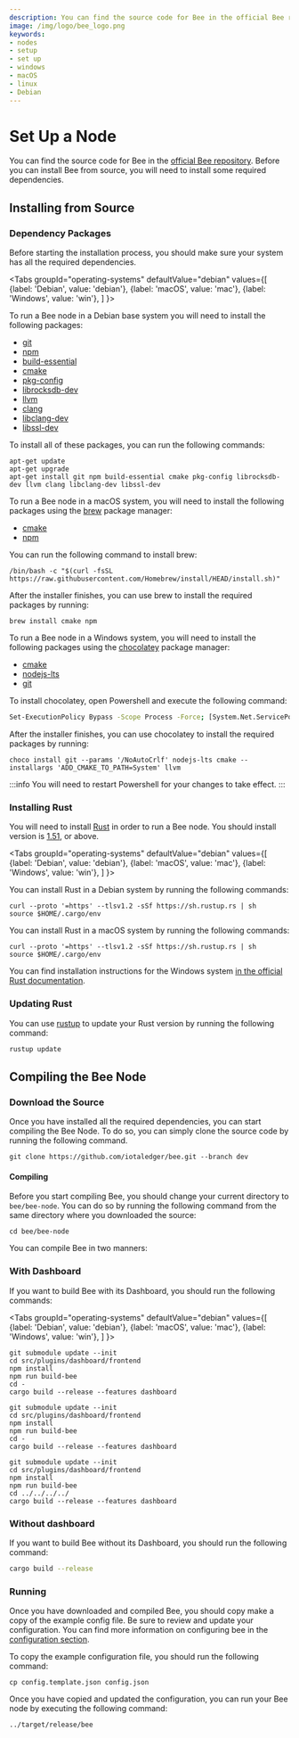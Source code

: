 ```yaml
---
description: You can find the source code for Bee in the official Bee repository. Before you can install Bee from source, you will need to install some required dependencies.
image: /img/logo/bee_logo.png
keywords:
- nodes
- setup
- set up
- windows
- macOS
- linux
- Debian
---
```


# Set Up a Node

You can find the source code for Bee in the [official Bee repository](https://github.com/iotaledger/bee).  Before you can install Bee from source, you will need to install some required dependencies.

## Installing from Source

### Dependency Packages

Before starting the installation process, you should make sure your system has all the required dependencies.

<Tabs
groupId="operating-systems"
defaultValue="debian"
values={[
    {label: 'Debian', value: 'debian'},
    {label: 'macOS', value: 'mac'},
    {label: 'Windows', value: 'win'},
]
}>
<TabItem value="debian">

To run a Bee node in a Debian base system you will need to install the following packages:

- [git](https://git-scm.com/)
- [npm](https://www.npmjs.com/)
- [build-essential](https://packages.debian.org/sid/build-essential)
- [cmake](https://cmake.org/)
- [pkg-config](https://packages.debian.org/sid/pkg-config)
- [librocksdb-dev](https://packages.debian.org/sid/librocksdb-dev)
- [llvm](https://apt.llvm.org/)
- [clang](https://packages.debian.org/search?keywords=clang)
- [libclang-dev](https://packages.debian.org/unstable/libclang-dev)
- [libssl-dev](https://packages.debian.org/jessie/libssl-dev)

To install all of these packages, you can run the following commands:

```shell
apt-get update
apt-get upgrade
apt-get install git npm build-essential cmake pkg-config librocksdb-dev llvm clang libclang-dev libssl-dev
```

</TabItem>
<TabItem value="mac">

To run a Bee node in a macOS system, you will need to install the following packages using the [brew](https://brew.sh/) package manager:

- [cmake](https://cmake.org/)
- [npm](https://www.npmjs.com/)

You can run the following command to install brew:

```shell
/bin/bash -c "$(curl -fsSL https://raw.githubusercontent.com/Homebrew/install/HEAD/install.sh)"
```

After the installer finishes, you can use brew to install the required packages by running:

```shell
brew install cmake npm
```

</TabItem>
<TabItem value="win">

To run a Bee node in a Windows system, you will need to install the following packages using the
[chocolatey](https://chocolatey.org/) package manager:

- [cmake](https://cmake.org/)
- [nodejs-lts](https://nodejs.org/)
- [git](https://git-scm.com/)

To install chocolatey, open Powershell and execute the following command:

```sh
Set-ExecutionPolicy Bypass -Scope Process -Force; [System.Net.ServicePointManager]::SecurityProtocol = [System.Net.ServicePointManager]::SecurityProtocol -bor 3072; iex ((New-Object System.Net.WebClient).DownloadString('https://chocolatey.org/install.ps1'))
```

After the installer finishes, you can use chocolatey to install the required packages by running:

```shell
choco install git --params '/NoAutoCrlf' nodejs-lts cmake --installargs 'ADD_CMAKE_TO_PATH=System' llvm
```

:::info
You will need to restart Powershell for your changes to take effect.
:::

</TabItem>
</Tabs>

### Installing Rust

You will need to install [Rust](https://www.rust-lang.org/) in order to run a Bee node.  You should install version is [1.51](https://blog.rust-lang.org/2021/03/25/Rust-1.51.0.html), or above.

<Tabs
  groupId="operating-systems"
  defaultValue="debian"
  values={[
    {label: 'Debian', value: 'debian'},
    {label: 'macOS', value: 'mac'},
    {label: 'Windows', value: 'win'},
  ]
}>
<TabItem value="debian">

You can install Rust in a Debian system by running the following commands:

```shell
curl --proto '=https' --tlsv1.2 -sSf https://sh.rustup.rs | sh
source $HOME/.cargo/env
```

</TabItem>
<TabItem value="mac">

You can install Rust in a macOS system by running the following commands:

```shell
curl --proto '=https' --tlsv1.2 -sSf https://sh.rustup.rs | sh
source $HOME/.cargo/env
```

</TabItem>
<TabItem value="win">

You can find installation instructions for the Windows system [in the official Rust documentation](https://www.rust-lang.org/learn/get-started).

</TabItem>
</Tabs>

### Updating Rust

You can use [rustup](https://rustup.rs/) to update your Rust version by running the following command:

```sh
rustup update
```

## Compiling the Bee Node

### Download the Source

Once you have installed all the required dependencies, you can start compiling the Bee Node.  To do so, you can simply clone the source code by running the following command.

```shell
git clone https://github.com/iotaledger/bee.git --branch dev
```

#### Compiling
Before you start compiling Bee, you should change your current directory to `bee/bee-node`.  You can do so by running the following command from the same directory where you downloaded the source:

```shell
cd bee/bee-node
```

You can compile Bee in two manners:

### With Dashboard

If you want to build Bee with its Dashboard, you should run the following commands:

<Tabs
  groupId="operating-systems"
  defaultValue="debian"
  values={[
    {label: 'Debian', value: 'debian'},
    {label: 'macOS', value: 'mac'},
    {label: 'Windows', value: 'win'},
  ]
}>
<TabItem value="debian">

```shell
git submodule update --init
cd src/plugins/dashboard/frontend
npm install
npm run build-bee
cd -
cargo build --release --features dashboard
```

</TabItem>
<TabItem value="mac">

```shell
git submodule update --init
cd src/plugins/dashboard/frontend
npm install
npm run build-bee
cd -
cargo build --release --features dashboard
```

</TabItem>
<TabItem value="win">

```shell
git submodule update --init
cd src/plugins/dashboard/frontend
npm install
npm run build-bee
cd ../../../../
cargo build --release --features dashboard
```

</TabItem>
</Tabs>

### Without dashboard

If you want to build Bee without its Dashboard, you should run the following command:

```sh
cargo build --release
```

### Running

Once you have downloaded and compiled Bee, you should copy make a copy of the example config file.  Be sure to review and update your configuration.  You can find more information on configuring bee in the [configuration section](configuration.md).

To copy the example configuration file, you should run the following command:
```shell
cp config.template.json config.json
```

Once you have copied and updated the configuration, you can run your Bee node by executing the following command:

```shell
../target/release/bee
```
